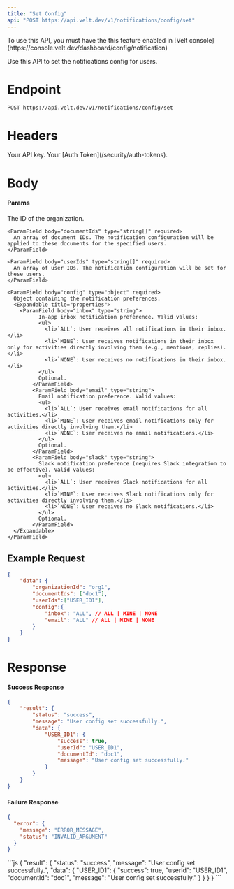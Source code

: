 ```yaml
---
title: "Set Config"
api: "POST https://api.velt.dev/v1/notifications/config/set"
---
```


<Warning>
To use this API, you must have the this feature enabled in [Velt console](https://console.velt.dev/dashboard/config/notification)
</Warning>


Use this API to set the notifications config for users.

# Endpoint

`POST https://api.velt.dev/v1/notifications/config/set`

# Headers

<ParamField header="x-velt-api-key" type="string" required>
  Your API key.
</ParamField>

<ParamField header="x-velt-auth-token" type="string" required>
  Your [Auth Token](/security/auth-tokens).
</ParamField>

# Body

#### Params

<ParamField body="data" type="object" required>
  <Expandable title="properties">
    <ParamField body="organizationId" type="string" required>
      The ID of the organization.
    </ParamField>

    <ParamField body="documentIds" type="string[]" required>
      An array of document IDs. The notification configuration will be applied to these documents for the specified users.
    </ParamField>

    <ParamField body="userIds" type="string[]" required>
      An array of user IDs. The notification configuration will be set for these users.
    </ParamField>

    <ParamField body="config" type="object" required>
      Object containing the notification preferences.
      <Expandable title="properties">
        <ParamField body="inbox" type="string">
              In-app inbox notification preference. Valid values:
              <ul>
                <li>`ALL`: User receives all notifications in their inbox.</li>
                <li>`MINE`: User receives notifications in their inbox only for activities directly involving them (e.g., mentions, replies).</li>
                <li>`NONE`: User receives no notifications in their inbox.</li>
              </ul>
              Optional.
            </ParamField>
            <ParamField body="email" type="string">
              Email notification preference. Valid values:
              <ul>
                <li>`ALL`: User receives email notifications for all activities.</li>
                <li>`MINE`: User receives email notifications only for activities directly involving them.</li>
                <li>`NONE`: User receives no email notifications.</li>
              </ul>
              Optional.
            </ParamField>
            <ParamField body="slack" type="string">
              Slack notification preference (requires Slack integration to be effective). Valid values:
              <ul>
                <li>`ALL`: User receives Slack notifications for all activities.</li>
                <li>`MINE`: User receives Slack notifications only for activities directly involving them.</li>
                <li>`NONE`: User receives no Slack notifications.</li>
              </ul>
              Optional.
            </ParamField>
      </Expandable>
    </ParamField>
  </Expandable>
</ParamField>

## **Example Request**

```JSON
{
    "data": {
        "organizationId": "org1",
        "documentIds": ["doc1"],
        "userIds":["USER_ID1"],
        "config":{
            "inbox": "ALL", // ALL | MINE | NONE
            "email": "ALL" // ALL | MINE | NONE
        }
    }
}

```

# Response

#### Success Response

```JSON
{
    "result": {
        "status": "success",
        "message": "User config set successfully.",
        "data": {
            "USER_ID1": {
                "success": true,
                "userId": "USER_ID1",
                "documentId": "doc1",
                "message": "User config set successfully."
            }
        }
    }
}
```

#### Failure Response

```JSON
{
  "error": {
    "message": "ERROR_MESSAGE",
    "status": "INVALID_ARGUMENT"
  }
}
```

<ResponseExample>
```js
{
    "result": {
        "status": "success",
        "message": "User config set successfully.",
        "data": {
            "USER_ID1": {
                "success": true,
                "userId": "USER_ID1",
                "documentId": "doc1",
                "message": "User config set successfully."
            }
        }
    }
}
```
</ResponseExample>